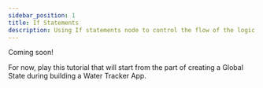 ```yaml
---
sidebar_position: 1
title: If Statements
description: Using If statements node to control the flow of the logic
---
```



Coming soon!

For now, play this tutorial that will start from the part of creating a Global State during building a Water Tracker App.
